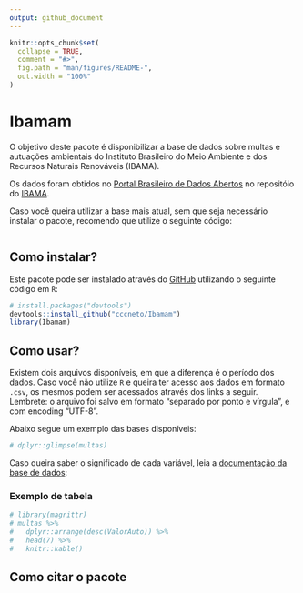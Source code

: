 ```yaml
---
output: github_document
---
```


<!-- README.md is generated from README.Rmd. Please edit that file -->

```r
knitr::opts_chunk$set(
  collapse = TRUE,
  comment = "#>",
  fig.path = "man/figures/README-",
  out.width = "100%"
)
```

# Ibamam

<!-- badges: start -->
<!-- badges: end -->

O objetivo deste pacote é disponibilizar a base de dados sobre multas e autuações ambientais do Instituto Brasileiro do Meio Ambiente e dos Recursos Naturais Renováveis (IBAMA).

Os dados foram obtidos no [Portal Brasileiro de Dados Abertos](https://dados.gov.br/) no repositóio do  [IBAMA](https://dados.gov.br/organization/instituto-brasileiro-do-meio-ambiente-e-dos-recursos-naturais-renovaveis-ibama).

<!-- > __Caso você não utilize R__, é possível __fazer download da base de dados__ através [deste link](https://github.com/beatrizmilz/mananciais/raw/master/inst/extdata/mananciais.csv).  -->

Caso você queira utilizar a base mais atual, sem que seja necessário instalar o pacote, recomendo que utilize o seguinte código:

```r

```

## Como instalar? 

Este pacote pode ser instalado através do  [GitHub](https://github.com/) utilizando o seguinte código em `R`:

``` r
# install.packages("devtools")
devtools::install_github("cccneto/Ibamam")
library(Ibamam)
```
## Como usar?

Existem dois arquivos disponíveis, em que a diferença é o período dos dados. Caso você não utilize `R` e queira ter acesso aos dados em formato `.csv`, os mesmos podem ser acessados através dos links a seguir. Lembrete: o arquivo foi salvo em formato "separado por ponto e vírgula", e com encoding "UTF-8".

Abaixo segue um exemplo das bases disponíveis:

```r
# dplyr::glimpse(multas)
```

Caso queira saber o significado de cada variável, leia a [documentação da base de dados]():


### Exemplo de tabela

```r
# library(magrittr)
# multas %>% 
#   dplyr::arrange(desc(ValorAuto)) %>% 
#   head(7) %>%
#   knitr::kable()
```


## Como citar o pacote

